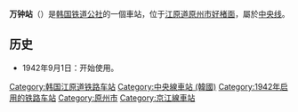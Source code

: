{{NoteTA |G1=Railway |G2=Transport}}
{{Infobox station
|livery      = {{韓國鐵道路線色|KR}}
|name        = 萬鍾站
|eng_name    = Manjong
|other_name  = 
|image       = Manjong Station 2017.JPG
|caption     = 
|hangul      = 만종역
|hanja       = 萬鍾驛
|rr          = Manjong-yeok
|mr          = Manjong-yŏk
|operator    = [[韓國鐵道公社|韓國鐵道公社]]
|lines       = [[京江線|京江線]]
|address     = {{KOR}}[[江原道_(韓國)|江原道]][[原州市|原州市]]好楮面운동들2街21-33
|distance    = 4.7公里
|structure   = 地面車站
|platform    = [[側式月台|側式月台]]
|opened      = 1942年9月1日
|closed      = 
|passengers  = 平均每日1,844人次
|pass_year   = 2020年
|adjacent    = {{Adjacent stations|system1=韓國鐵道公社
|line1=江陵線|left1=楊平|right1=橫城|note-left1=43.9km|note-right1=18.3km
}}
}}

'''万钟站'''（{{kor|諺=만종역|漢=萬鍾驛|羅=Manjong yeok|f=y}}）是[[韩国铁道公社|韩国铁道公社]]的一個車站，位于[[江原道_(南)|江原道]][[原州市|原州市]][[好楮面|好楮面]]，屬於[[中央线_(韩国)|中央线]]。

== 历史 ==
*1942年9月1日：开始使用。

{{京江线}}
[[Category:韩国江原道铁路车站|Category:韩国江原道铁路车站]]
[[Category:中央線車站_(韓國)|Category:中央線車站 (韓國)]]
[[Category:1942年启用的铁路车站|Category:1942年启用的铁路车站]]
[[Category:原州市|Category:原州市]]
[[Category:京江線車站|Category:京江線車站]]